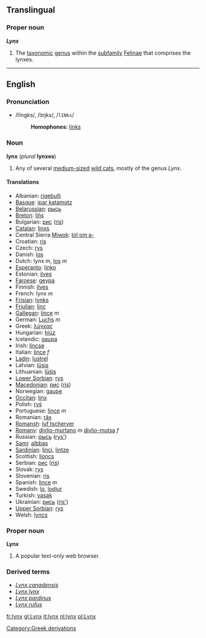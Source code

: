 {{wikipedia}}
==Translingual==
===Proper noun===
'''''Lynx'''''

#The [[taxonomic]] [[genus]] within the [[subfamily]] [[Felinae]] that comprises the lynxes.

----
==English==
=== Pronunciation ===
*/lĭngks/, /lɪŋks/, /<tt>lINks</tt>/
*:'''Homophones:''' [[links]]

=== Noun ===
'''lynx''' (''plural'' '''lynxes''')

#Any of several [[medium-sized]] [[wild cat]]s, mostly of the genus ''Lynx''.

====Translations====

*Albanian: [[riqebulli]]
*[[Basque]]: [[ipar katamotz]]
*[[Belarussian]]: [[рысь]]
*[[Breton]]: [[lińs]]
*Bulgarian: [[рис]] ([[ris]])
*[[Catalan]]: [[linxs]]
*Central Sierra [[Miwok]]: [[tolˑomˑa-]]
*Croatian: [[ris]]
*Czech: [[rys]]
*Danish: [[los#Danish|los]]
*Dutch: lynx ''m'', [[los#Dutch|los]] ''m''
*[[Esperanto]]: [[linko]]
*Estonian: [[ilves]]
*[[Faroese]]: [[geypa]]
*Finnish: [[ilves]]
*French: lynx ''m''
*[[Frisian]]: [[lynks]]
*[[Friulian]]: [[linç]]
*[[Gallegan]]: [[lince#Gallegan|lince]] ''m''
*German: [[Luchs]] ''m''
*Greek: [[λύγκας]] '' ''
*Hungarian: [[hiúz]]
*Icelandic: [[gaupa]]
*Irish: [[lincse]]
*Italian: [[lince#Italian|lince]] ''f''
*[[Ladin]]: [[lustrel]]<!--NOTE: do not put the taxonomical name in as the Latin translation-->
*Latvian: [[lūsis]]
*Lithuanian: [[lūšis]]
*[[Lower Sorbian]]: [[rys]]
*[[Macedonian]]: [[рис]] ([[ris]])
*Norwegian: [[gaupe]]
*[[Occitan]]: [[linx]]
*Polish: [[ryś]] '' ''
*Portuguese: [[lince#Portuguese|lince]] ''m''
*Romanian: [[râs]]
*[[Romansh]]: [[luf tscherver]]
*[[Romany]]: [[divlio-murtano]] ''m'' [[divlio-mutsa]] ''f''
*Russian: [[рысь]] ([[rys']]) '' ''
*[[Sami]]: [[albbas]]
*[[Sardinian]]: [[linci]], [[lintze]]
*Scottish: [[lioncs]]
*Serbian: [[рис]] ([[ris]])
*Slovak: [[rys]]
*Slovenian: [[ris]]
*Spanish: [[lince#Spanish|lince]] ''m''
*Swedish: [[lo#Swedish|lo]], [[lodjur]]
*Turkish: [[vaşak]]
*Ukrainian: [[рись]] ([[ris']])
*[[Upper Sorbian]]: [[rys]]
*Welsh: [[lyncs]]

===Proper noun===
'''Lynx'''

#{{computing}} A popular text-only web browser.

===Derived terms===
{{wikispecies}}
*''[[Lynx canadensis]]''<!-- - Canada lynx-->
*''[[Lynx lynx]]''<!-- - Eurasian lynx-->
*''[[Lynx pardinus]]''<!-- - Spanish lynx-->
*''[[Lynx rufus]]''<!-- - bobcat-->
{{wikipediapar|Lynx (cat)}}

[[Category:Greek derivations]]

[[fr:lynx]]
[[gl:Lynx]]
[[it:lynx]]
[[nl:lynx]]
[[pl:Lynx]]